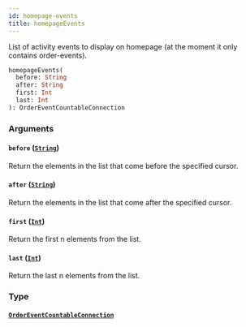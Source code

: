 ```yaml
---
id: homepage-events
title: homepageEvents
---
```


List of activity events to display on homepage (at the moment it only contains order-events).

```graphql
homepageEvents(
  before: String
  after: String
  first: Int
  last: Int
): OrderEventCountableConnection
```

### Arguments

#### `before` ([`String`](../../../developer/api-reference/scalars/string))

Return the elements in the list that come before the specified cursor.

#### `after` ([`String`](../../../developer/api-reference/scalars/string))

Return the elements in the list that come after the specified cursor.

#### `first` ([`Int`](../../../developer/api-reference/scalars/int))

Return the first n elements from the list.

#### `last` ([`Int`](../../../developer/api-reference/scalars/int))

Return the last n elements from the list.

### Type

#### [`OrderEventCountableConnection`](../../../developer/api-reference/objects/order-event-countable-connection)
